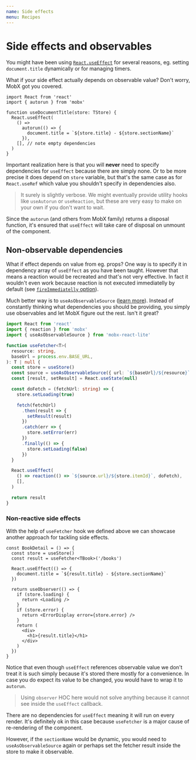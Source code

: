 ```yaml
---
name: Side effects
menu: Recipes
---
```


# Side effects and observables

You might have been using [`React.useEffect`][useeffect] for several reasons, eg. setting `document.title` dynamically or for managing timers.

What if your side effect actually depends on observable value? Don't worry, MobX got you covered.

```tsx
import React from 'react'
import { autorun } from 'mobx'

function useDocumentTitle(store: TStore) {
  React.useEffect(
    () =>
      autorun(() => {
        document.title = `${store.title} - ${store.sectionName}`
      }),
    [], // note empty dependencies
  )
}
```

Important realization here is that you will **never** need to specify dependencies for `useEffect` because there are simply none. Or to be more precise it does depend on `store` variable, but that's the same case as for `React.useRef` which value you shouldn't specify in dependencies also.

> It surely is slightly verbose. We might eventually provide utility hooks like `useAutorun` or `useReaction`, but these are very easy to make on your own if you don't want to wait.

Since the `autorun` (and others from MobX family) returns a disposal function, it's ensured that `useEffect` will take care of disposal on unmount of the component.

## Non-observable dependencies

What if effect depends on value from eg. props? One way is to specify it in dependency array of `useEffect` as you have been taught. However that means a reaction would be recreated and that's not very effective. In fact it wouldn't even work because reaction is not executed immediatelly by default (see [`fireImmediatelly` option][reaction]).

Much better way is to `useAsObservableSource` ([learn more](/state-outsourcing)). Instead of constantly thinking what dependencies you should be providing, you simply use observables and let MobX figure out the rest. Isn't it great?

```ts
import React from 'react'
import { reaction } from 'mobx'
import { useAsObservableSource } from 'mobx-react-lite'

function useFetcher<T>(
  resource: string,
  baseUrl = process.env.BASE_URL,
): T | null {
  const store = useStore()
  const source = useAsObservableSource({ url: `${baseUrl}/${resource}` })
  const [result, setResult] = React.useState(null)

  const doFetch = (fetchUrl: string) => {
    store.setLoading(true)

    fetch(fetchUrl)
      .then(result => {
        setResult(result)
      })
      .catch(err => {
        store.setError(err)
      })
      .finally(() => {
        store.setLoading(false)
      })
  }

  React.useEffect(
    () => reaction(() => `${source.url}/${store.itemId}`, doFetch),
    [],
  )

  return result
}
```

### Non-reactive side effects

With the help of `useFetcher` hook we defined above we can showcase another approach for tackling side effects.

```tsx
const BookDetail = () => {
  const store = useStore()
  const result = useFetcher<TBook>('/books')

  React.useEffect(() => {
    document.title = `${result.title} - ${store.sectionName}`
  })

  return useObserver(() => {
    if (store.loading) {
      return <Loading />
    }
    if (store.error) {
      return <ErrorDisplay error={store.error} />
    }
    return (
      <div>
        <h1>{result.title}</h1>
      </div>
    )
  })
}
```

Notice that even though `useEffect` references observable value we don't treat it is such simply because it's stored there mostly for a convenience. In case you do expect its value to be changed, you would have to wrap it to `autorun`.

> Using `observer` HOC here would not solve anything because it cannot see inside the `useEffect` callback.

There are no dependencies for `useEffect` meaning it will run on every render. It's definitely ok in this case because `useFetcher` is a major cause of re-rendering of the component.

However, if the `sectionName` would be dynamic, you would need to `useAsObservableSource` again or perhaps set the fetcher result inside the store to make it observable.

[useeffect]: https://reactjs.org/docs/hooks-reference.html#useeffect
[reaction]: https://mobx.js.org/refguide/reaction.html
